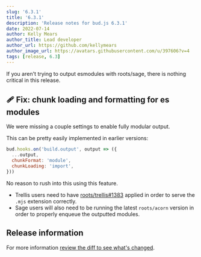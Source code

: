 ```yaml
---
slug: '6.3.1'
title: '6.3.1'
description: 'Release notes for bud.js 6.3.1'
date: 2022-07-14
author: Kelly Mears
author_title: Lead developer
author_url: https://github.com/kellymears
author_image_url: https://avatars.githubusercontent.com/u/397606?v=4
tags: [release, 6.3]
---
```



If you aren't trying to output esmodules with roots/sage, there is nothing critical in this release.

<!--truncate-->

## 🩹 Fix: chunk loading and formatting for es modules

We were missing a couple settings to enable fully modular output.

This can be pretty easily implemented in earlier versions:

```js title="bud.config.mjs"
bud.hooks.on('build.output', output => ({
  ...output,
  chunkFormat: 'module',
  chunkLoading: 'import',
}))
```

No reason to rush into this using this feature.

- Trellis users need to have [roots/trellis#1383](https://github.com/roots/trellis/commit/cc07d1e194d13f43b05c2a2bef162dfc6d87bc20) applied
  in order to serve the `.mjs` extension correctly.
- Sage users will also need to be running the latest `roots/acorn` version in order to properly enqueue the outputted modules.

## Release information

For more information [review the diff to see what's changed](https://github.com/roots/bud/compare/v6.3.0...v6.3.1).
